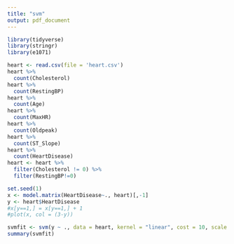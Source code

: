 ```yaml
---
title: "svm"
output: pdf_document
---
```


```r
library(tidyverse)
library(stringr)
library(e1071)
```

```r
heart <- read.csv(file = 'heart.csv')
heart %>% 
  count(Cholesterol)
heart %>% 
  count(RestingBP)
heart %>% 
  count(Age)
heart %>% 
  count(MaxHR)
heart %>% 
  count(Oldpeak)
heart %>% 
  count(ST_Slope)
heart %>% 
  count(HeartDisease)
heart <- heart %>% 
  filter(Cholesterol != 0) %>% 
  filter(RestingBP!=0)
```

```r
set.seed(1)
x <- model.matrix(HeartDisease~., heart)[,-1]
y <- heart$HeartDisease
#x[y==1,] = x[y==1,] + 1
#plot(x, col = (3-y))

svmfit <- svm(y ~ ., data = heart, kernel = "linear", cost = 10, scale = FALSE)
summary(svmfit)
```



